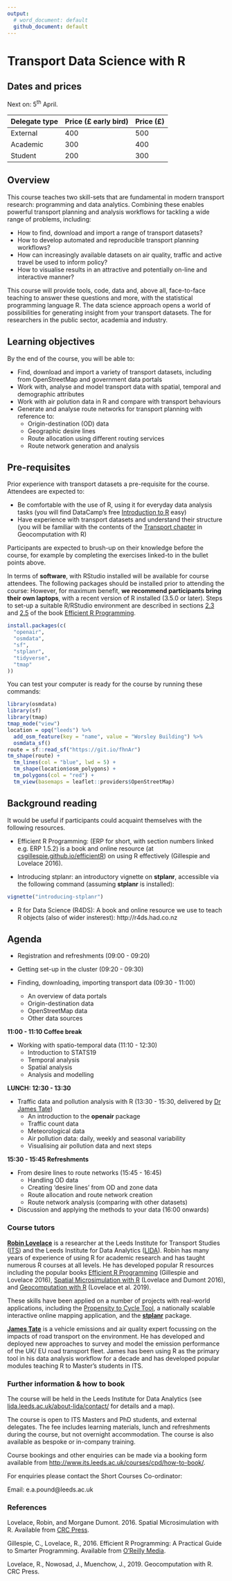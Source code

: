 ```yaml
---
output:
  # word_document: default
  github_document: default
---
```


# Transport Data Science with R

## Dates and prices

Next on: 5^th^ April.


Delegate type | Price (£ early bird) | Price (£)
--------------|:---------------------|:---------
External      | 400                  | 500
Academic      | 300                  | 400
Student       | 200                  | 300

<!-- ![](../figures/costs1.png) -->

## Overview

This course teaches two skill-sets that are fundamental in modern transport research: programming and data analytics. Combining these enables powerful transport planning and analysis workflows for tackling a wide range of problems, including:

- How to find, download and import a range of transport datasets?
- How to develop automated and reproducible transport planning workflows?
- How can increasingly available datasets on air quality, traffic and active travel be used to inform policy?
- How to visualise results in an attractive and potentially on-line and interactive manner?

This course will provide tools, code, data and, above all, face-to-face teaching to answer these questions and more, with the statistical programming language R.
The data science approach opens a world of possibilities for generating insight from your transport datasets.
The for researchers in the public sector, academia and industry.


## Learning objectives

By the end of the course, you will be able to:

- Find, download and import a variety of transport datasets, including from OpenStreetMap and government data portals
- Work with, analyse and model transport data with spatial, temporal and demographic attributes
- Work with air polution data in R and compare with transport behaviours
- Generate and analyse route networks for transport planning with reference to:
    - Origin-destination (OD) data
    - Geographic desire lines
    - Route allocation using different routing services
    - Route network generation and analysis
    
## Pre-requisites

Prior experience with transport datasets a pre-requisite for the course.
Attendees are expected to:

- Be comfortable with the use of R, using it for everyday data analysis tasks (you will find DataCamp's free [Introduction to R](https://www.datacamp.com/courses/free-introduction-to-r) easy)
- Have experience with transport datasets and understand their structure (you will be familiar with the contents of the [Transport chapter](https://geocompr.robinlovelace.net/transport.html) in Geocomputation with R)

Participants are expected to brush-up on their knowledge before the course, for example by completing the exercises linked-to in the bullet points above.

In terms of **software**, with RStudio installed will be available for course attendees.
The following packages should be installed prior to attending the course:
However, for maximum benefit, **we recommend participants bring their own laptops**, with a recent version of R installed (3.5.0 or later).
Steps to set-up a suitable R/RStudio environment are described in sections [2.3](https://csgillespie.github.io/efficientR/set-up.html#r-version) and [2.5](https://csgillespie.github.io/efficientR/set-up.html#rstudio) of the book [Efficient R Programming](https://csgillespie.github.io/efficientR/set-up.html).

```r
install.packages(c(
  "openair",
  "osmdata",
  "sf",
  "stplanr",
  "tidyverse",
  "tmap"
))
```

You can test your computer is ready for the course by running these commands:

```r
library(osmdata)
library(sf)
library(tmap)
tmap_mode("view")
location = opq("leeds") %>% 
  add_osm_feature(key = "name", value = "Worsley Building") %>% 
  osmdata_sf()
route = sf::read_sf("https://git.io/fhnAr")
tm_shape(route) +
  tm_lines(col = "blue", lwd = 5) +
  tm_shape(location$osm_polygons) +
  tm_polygons(col = "red") +
  tm_view(basemaps = leaflet::providers$OpenStreetMap)
```


## Background reading

It would be useful if participants could acquaint themselves with the following resources.

- Efficient R Programming: (ERP for short, with section numbers linked e.g. ERP 1.5.2) is a book and online resource (at [csgillespie.github.io/efficientR](https://csgillespie.github.io/efficientR)) on using R effectively (Gillespie and Lovelace 2016).

- Introducing stplanr: an introductory vignette on **stplanr**, accessible via the following command (assuming **stplanr** is installed):

```r
vignette("introducing-stplanr")
```

- R for Data Science (R4DS): A book and online resource we use to teach R objects (also of wider insterest): http://r4ds.had.co.nz

## Agenda

- Registration and refreshments (09:00 - 09:20)
- Getting set-up in the cluster (09:20 - 09:30)

- Finding, downloading, importing transport data (09:30 - 11:00)
  - An overview of data portals
  - Origin-destination data
  - OpenStreetMap data
  - Other data sources
  
**11:00 - 11:10 Coffee break**

- Working with spatio-temporal data (11:10 - 12:30)
  - Introduction to STATS19
  - Temporal analysis
  - Spatial analysis
  - Analysis and modelling

**LUNCH: 12:30 - 13:30**

- Traffic data and pollution analysis with R (13:30 - 15:30, delivered by [Dr James Tate](http://www.its.leeds.ac.uk/people/j.tate)) 
    - An introduction to the **openair** package
    - Traffic count data
    - Meteorological data
    - Air pollution data: daily, weekly and seasonal variability
    - Visualising air pollution data and next steps

**15:30 - 15:45 Refreshments**

- From desire lines to route networks (15:45 - 16:45)
  - Handling OD data
  - Creating 'desire lines' from OD and zone data
  - Route allocation and route network creation
  - Route network analysis (comparing with other datasets)

- Discussion and applying the methods to your data (16:00 onwards)
    

### Course tutors

**[Robin Lovelace](http://robinlovelace.net/)** is a researcher at the Leeds Institute for Transport Studies ([ITS](http://www.its.leeds.ac.uk/)) and the Leeds Institute for Data Analytics ([LIDA](http://lida.leeds.ac.uk/about-lida/contact/)).
Robin has many years of experience of using R for academic
research and has taught numerous R courses at all levels.
He has developed popular R resources including
the popular books [Efficient R Programming](http://shop.oreilly.com/product/0636920047995.do) (Gillespie and Lovelace 2016),
[Spatial Microsimulation with R](https://github.com/Robinlovelace/spatial-microsim-book) (Lovelace and Dumont 2016), and
[Geocomputation with R](https://geocompr.robinlovelace.net/) (Lovelace et al. 2019).

These skills have been applied on a number of projects with real-world applications, including the [Propensity to Cycle Tool](http://www.pct.bike/), a nationally scalable interactive online mapping
application, and the [**stplanr**](https://github.com/ropensci/stplanr) package.

**[James Tate](http://www.its.leeds.ac.uk/people/j.tate)** is a vehicle emissions and air quality expert focussing on the impacts of road transport on the environment. He has developed and deployed new approaches to survey and model the emission performance of the UK/ EU road transport fleet. James has been using R as the primary tool in his data analysis workflow for a decade and has developed popular modules teaching R to Master's students in ITS.

### Further information & how to book

The course will be held in the Leeds Institute for Data Analytics (see [lida.leeds.ac.uk/about-lida/contact/](http://lida.leeds.ac.uk/about-lida/contact/) for details and a map).


The course is open to ITS Masters and PhD students, and external delegates. The fee includes learning materials, lunch and refreshments during the course, but not overnight accommodation. The course is also available as bespoke or in-company training.

Course bookings and other enquiries can be made via a booking form available from [http://www.its.leeds.ac.uk/courses/cpd/how-to-book/](its.leeds.ac.uk/courses/cpd/how-to-book/).

For enquiries please contact the Short Courses Co-ordinator:

Email: e.a.pound@leeds.ac.uk

### References

Lovelace, Robin, and Morgane Dumont. 2016. Spatial Microsimulation with R. Available from [CRC Press](https://www.crcpress.com/Spatial-Microsimulation-with-R/Lovelace-Dumont/9781498711548). 

Gillespie, C., Lovelace, R., 2016. Efficient R Programming: A Practical Guide to Smarter Programming. Available from [O’Reilly Media](http://shop.oreilly.com/product/0636920047995.do). 

Lovelace, R., Nowosad, J., Muenchow, J., 2019. Geocomputation with R. CRC Press.

<!-- Background reading “A (very) short introduction to R”, Paul Torfs & Claudia Brauer -->
<!-- http://cran.r-project.org/doc/contrib/Torfs+Brauer-Short-R-Intro.pdf -->

<!-- ### Course home-page -->

<!-- For more information on the course, please see here: https://github.com/Robinlovelace/Creating-maps-in-R -->
